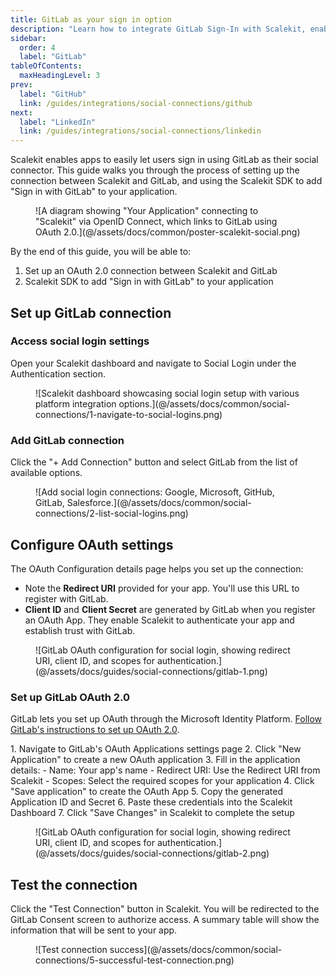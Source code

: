 ```yaml
---
title: GitLab as your sign in option
description: "Learn how to integrate GitLab Sign-In with Scalekit, enabling secure social authentication for your users with step-by-step OAuth configuration instructions."
sidebar:
  order: 4
  label: "GitLab"
tableOfContents:
  maxHeadingLevel: 3
prev:
  label: "GitHub"
  link: /guides/integrations/social-connections/github
next:
  label: "LinkedIn"
  link: /guides/integrations/social-connections/linkedin
---
```



Scalekit enables apps to easily let users sign in using GitLab as their social connector. This guide walks you through the process of setting up the connection between Scalekit and GitLab, and using the Scalekit SDK to add "Sign in with GitLab" to your application.

<figure>
  ![A diagram showing "Your Application" connecting to "Scalekit" via OpenID Connect, which links to GitLab using OAuth 2.0.](@/assets/docs/common/poster-scalekit-social.png)
</figure>

By the end of this guide, you will be able to:

1. Set up an OAuth 2.0 connection between Scalekit and GitLab
2. Scalekit SDK to add "Sign in with GitLab" to your application

## Set up GitLab connection

### Access social login settings

Open your Scalekit dashboard and navigate to Social Login under the Authentication section.

<figure>
  ![Scalekit dashboard showcasing social login setup with various platform integration options.](@/assets/docs/common/social-connections/1-navigate-to-social-logins.png)
</figure>

### Add GitLab connection

Click the "+ Add Connection" button and select GitLab from the list of available options.

<figure>
  ![Add social login connections: Google, Microsoft, GitHub, GitLab, Salesforce.](@/assets/docs/common/social-connections/2-list-social-logins.png)
</figure>

## Configure OAuth settings

The OAuth Configuration details page helps you set up the connection:

- Note the **Redirect URI** provided for your app. You'll use this URL to register with GitLab.
- **Client ID** and **Client Secret** are generated by GitLab when you register an OAuth App. They enable Scalekit to
  authenticate your app and establish trust with GitLab.

<figure>
  ![GitLab OAuth configuration for social login, showing redirect URI, client ID, and scopes for
  authentication.](@/assets/docs/guides/social-connections/gitlab-1.png)
</figure>

### Set up GitLab OAuth 2.0

GitLab lets you set up OAuth through the Microsoft Identity Platform.
<a href="https://docs.gitlab.co.jp/ee/integration/oauth_provider.html" target="_blank" rel="noopener">Follow GitLab's instructions to set up OAuth 2.0</a>.

<Steps>
1. Navigate to GitLab's OAuth Applications settings page
2. Click "New Application" to create a new OAuth application
3. Fill in the application details:
   - Name: Your app's name
   - Redirect URI: Use the Redirect URI from Scalekit
   - Scopes: Select the required scopes for your application
4. Click "Save application" to create the OAuth App
5. Copy the generated Application ID and Secret
6. Paste these credentials into the Scalekit Dashboard
7. Click "Save Changes" in Scalekit to complete the setup
</Steps>

<figure>
  ![GitLab OAuth configuration for social login, showing redirect URI, client ID, and scopes for
  authentication.](@/assets/docs/guides/social-connections/gitlab-2.png)
</figure>

## Test the connection

Click the "Test Connection" button in Scalekit. You will be redirected to the GitLab Consent screen to authorize access.
A summary table will show the information that will be sent to your app.

<figure>
  ![Test connection success](@/assets/docs/common/social-connections/5-successful-test-connection.png)
</figure>
